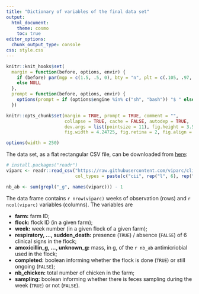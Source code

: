 ```yaml
---
title: "Dictionary of variables of the final data set"
output:
  html_document:
    theme: cosmo
    toc: true
editor_options: 
  chunk_output_type: console
css: style.css
---
```


```r
knitr::knit_hooks$set(
  margin = function(before, options, envir) {
    if (before) par(mgp = c(1.5, .5, 0), bty = "n", plt = c(.105, .97, .13, .97))
    else NULL
  },
  prompt = function(before, options, envir) {
    options(prompt = if (options$engine %in% c("sh", "bash")) "$ " else "> ")
  })

knitr::opts_chunk$set(margin = TRUE, prompt = TRUE, comment = "",
                      collapse = TRUE, cache = FALSE, autodep = TRUE,
                      dev.args = list(pointsize = 11), fig.height = 3.5,
                      fig.width = 4.24725, fig.retina = 2, fig.align = "center")

options(width = 250)
```

The data set, as a flat rectangular CSV file, can be downloaded from
[here](https://raw.githubusercontent.com/viparc/clires_data/master/data/viparc.csv):

```r
# install.packages("readr")
viparc <- readr::read_csv("https://raw.githubusercontent.com/viparc/clires_data/master/data/viparc.csv",
                          col_types = paste(c("cii", rep("l", 6), rep("d", 45), "lil"), collapse = ""))
```

```r
nb_ab <- sum(grepl("_g", names(viparc))) - 1
```

The data frame contains `r nrow(viparc)` weeks of observation (rows) and
`r ncol(viparc)` variables (columns). The variables are

* **farm:** farm ID;
* **flock:** flock ID (in a given farm);
* **week:** week number (in a given flock of a given farm);
* **respiratory, ..., sudden_death:** presence (`TRUE`) / absence (`FALSE`) of 6 clinical signs in the flock;
* **amoxicillin_g, ..., unknown_g:** mass, in g, of the `r nb_ab` antimicriobial used in the flock;
* **completed:** boolean informing whether the flock is done (`TRUE`) or still ongoing (`FALSE`);
* **nb_chicken:** total number of chicken in the farm;
* **sampling:** boolean informing whether there is feces sampling during the week (`TRUE`) or not (`FALSE`).